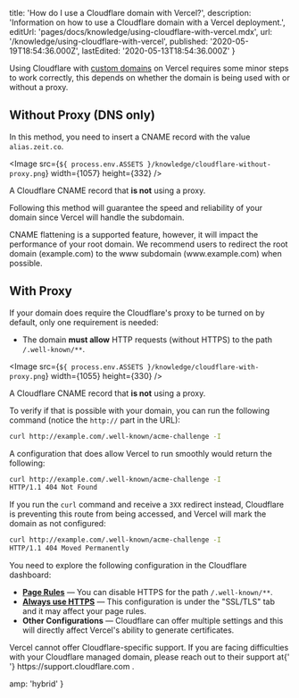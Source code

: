 
  title: 'How do I use a Cloudflare domain with Vercel?',
  description:
    'Information on how to use a Cloudflare domain with a Vercel deployment.',
  editUrl: 'pages/docs/knowledge/using-cloudflare-with-vercel.mdx',
  url: '/knowledge/using-cloudflare-with-vercel',
  published: '2020-05-19T18:54:36.000Z',
  lastEdited: '2020-05-13T18:54:36.000Z'
}

Using Cloudflare with [custom domains](/docs/v2/custom-domains) on Vercel requires some minor steps to work correctly, this depends on whether the domain is being used with or without a proxy.

## Without Proxy (DNS only)

In this method, you need to insert a CNAME record with the value `alias.zeit.co`.

<Image
  src={`${
    process.env.ASSETS
  }/knowledge/cloudflare-without-proxy.png`}
  width={1057}
  height={332}
/>
<Caption>A Cloudflare CNAME record that <strong>is not</strong> using a proxy.</Caption>

Following this method will guarantee the speed and reliability of your domain since Vercel will handle the subdomain.

<Note>
  CNAME flattening is a supported feature, however, it will impact the
  performance of your root domain. We recommend users to redirect the root
  domain (example.com) to the <InlineCode>www</InlineCode> subdomain
  (www.example.com) when possible.
</Note>

## With Proxy

If your domain does require the Cloudflare's proxy to be turned on by default, only one requirement is needed:

- The domain **must allow** HTTP requests (without HTTPS) to the path `/.well-known/**`.

<Image
  src={`${
    process.env.ASSETS
  }/knowledge/cloudflare-with-proxy.png`}
  width={1055}
  height={330}
/>
<Caption>A Cloudflare CNAME record that <strong>is not</strong> using a proxy.</Caption>

To verify if that is possible with your domain, you can run the following command (notice the `http://` part in the URL):

```bash
curl http://example.com/.well-known/acme-challenge -I
```

A configuration that does allow Vercel to run smoothly would return the following:

```bash
curl http://example.com/.well-known/acme-challenge -I
HTTP/1.1 404 Not Found
```

If you run the `curl` command and receive a `3XX` redirect instead, Cloudflare is preventing this route from being accessed, and Vercel will mark the domain as not configured:

```bash
curl http://example.com/.well-known/acme-challenge -I
HTTP/1.1 404 Moved Permanently
```

You need to explore the following configuration in the Cloudflare dashboard:

- [**Page Rules**](https://support.cloudflare.com/hc/en-us/articles/218411427-Understanding-and-Configuring-Cloudflare-Page-Rules-Page-Rules-Tutorial-) — You can disable HTTPS for the path `/.well-known/**`.
- **[Always use HTTPS](https://support.cloudflare.com/hc/en-us/articles/204144518-SSL-FAQ)** — This configuration is under the "SSL/TLS" tab and it may affect your page rules.
- **Other Configurations** — Cloudflare can offer multiple settings and this will directly affect Vercel's ability to generate certificates.

<Note>
  Vercel cannot offer Cloudflare-specific support. If you are facing
  difficulties with your Cloudflare managed domain, please reach out to their
  support at{' '}
  <Link href="https://support.cloudflare.com/">
    https://support.cloudflare.com
  </Link>
  .
</Note>


  amp: 'hybrid'
}
